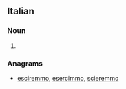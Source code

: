 ==Italian==

===Noun===
{{head|it|plural}} {{g|f}}

# {{plural of|semicroma|lang=it}}

===Anagrams===
* [[esciremmo#Italian|esciremmo]], [[esercimmo#Italian|esercimmo]], [[scieremmo#Italian|scieremmo]]